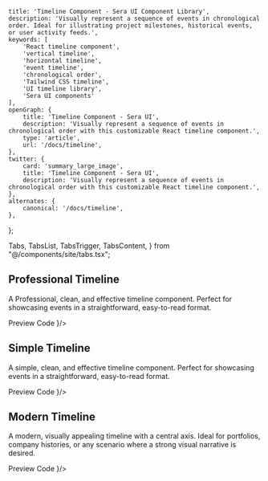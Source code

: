     title: 'Timeline Component - Sera UI Component Library',
    description: 'Visually represent a sequence of events in chronological order. Ideal for illustrating project milestones, historical events, or user activity feeds.',
    keywords: [
        'React timeline component',
        'vertical timeline',
        'horizontal timeline',
        'event timeline',
        'chronological order',
        'Tailwind CSS timeline',
        'UI timeline library',
        'Sera UI components'
    ],
    openGraph: {
        title: 'Timeline Component - Sera UI',
        description: 'Visually represent a sequence of events in chronological order with this customizable React timeline component.',
        type: 'article',
        url: '/docs/timeline',
    },
    twitter: {
        card: 'summary_large_image',
        title: 'Timeline Component - Sera UI',
        description: 'Visually represent a sequence of events in chronological order with this customizable React timeline component.',
    },
    alternates: {
        canonical: '/docs/timeline',
    },
};

  Tabs,
  TabsList,
  TabsTrigger,
  TabsContent,
} from "@/components/site/tabs.tsx";

## Professional Timeline <AI dir="left"/>
A Professional, clean, and effective timeline component. Perfect for showcasing events in a straightforward, easy-to-read format.

<Tabs defaultValue="preview" className="">
  <TabsList>
    <TabsTrigger value="preview">Preview</TabsTrigger>
    <TabsTrigger value="code">Code</TabsTrigger>
  </TabsList>
  <TabsContent value="preview">
    <ComponentRenderer component={<TimelinePage3 />}/>
  </TabsContent>
  <TabsContent value="code">
    <CodeBlock filePath="src/app/docs/timeline/timeline3.tsx" />
  </TabsContent>
</Tabs>



## Simple Timeline
A simple, clean, and effective timeline component. Perfect for showcasing events in a straightforward, easy-to-read format.

<Tabs defaultValue="preview" className="">
  <TabsList>
    <TabsTrigger value="preview">Preview</TabsTrigger>
    <TabsTrigger value="code">Code</TabsTrigger>
  </TabsList>
  <TabsContent value="preview">
    <ComponentRenderer component={<TimelinePage />}/>
  </TabsContent>
  <TabsContent value="code">
    <CodeBlock filePath="src/app/docs/timeline/timeline.tsx" />
  </TabsContent>
</Tabs>


## Modern Timeline
A modern, visually appealing timeline with a central axis. Ideal for portfolios, company histories, or any scenario where a strong visual narrative is desired.

<Tabs defaultValue="preview" className="">
  <TabsList>
    <TabsTrigger value="preview">Preview</TabsTrigger>
    <TabsTrigger value="code">Code</TabsTrigger>
  </TabsList>
  <TabsContent value="preview">
    <ComponentRenderer component={<TimelinePage2 />}/>
  </TabsContent>
  <TabsContent value="code">
    <CodeBlock filePath="src/app/docs/timeline/timeline2.tsx" />
  </TabsContent>
</Tabs>